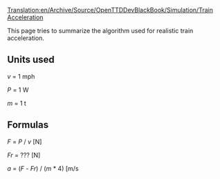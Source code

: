 [[Translation:en/Archive/Source/OpenTTDDevBlackBook/Simulation/Train Acceleration]]
{{en/Development/Navigation}}

This page tries to summarize the algorithm used for realistic train acceleration.

== Units used ==

''v'' = 1 mph

''P'' = 1 W

''m'' = 1 t

== Formulas ==

''F'' = ''P'' / ''v'' [N]

''Fr'' = ??? [N]

''a'' = (''F'' - ''Fr'') / (''m'' * 4) [m/s